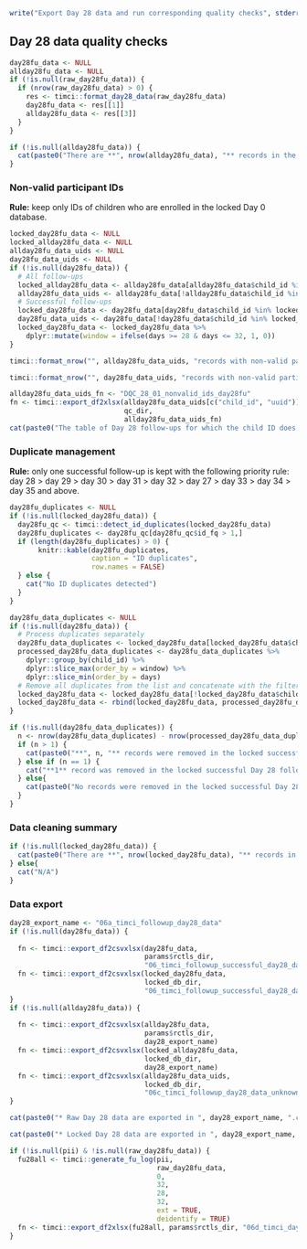 ```r
write("Export Day 28 data and run corresponding quality checks", stderr())
```

\newpage

## Day 28 data quality checks

```r
day28fu_data <- NULL
allday28fu_data <- NULL
if (!is.null(raw_day28fu_data)) {
  if (nrow(raw_day28fu_data) > 0) {
    res <- timci::format_day28_data(raw_day28fu_data)
    day28fu_data <- res[[1]]
    allday28fu_data <- res[[3]]
  }
}
```

```r
if (!is.null(allday28fu_data)) {
  cat(paste0("There are **", nrow(allday28fu_data), "** records in the raw Day 28 follow-up database, among which ", nrow(day28fu_data), " records documenting successful follow-ups."))
}
```

### Non-valid participant IDs

**Rule:** keep only IDs of children who are enrolled in the locked Day 0 database.

```r
locked_day28fu_data <- NULL
locked_allday28fu_data <- NULL
allday28fu_data_uids <- NULL
day28fu_data_uids <- NULL
if (!is.null(day28fu_data)) {
  # All follow-ups
  locked_allday28fu_data <- allday28fu_data[allday28fu_data$child_id %in% locked_day0_data$child_id, ]
  allday28fu_data_uids <- allday28fu_data[!allday28fu_data$child_id %in% locked_day0_data$child_id, ]
  # Successful follow-ups
  locked_day28fu_data <- day28fu_data[day28fu_data$child_id %in% locked_day0_data$child_id, ]
  day28fu_data_uids <- day28fu_data[!day28fu_data$child_id %in% locked_day0_data$child_id, ]
  locked_day28fu_data <- locked_day28fu_data %>% 
    dplyr::mutate(window = ifelse(days >= 28 & days <= 32, 1, 0))
}
```

```r
timci::format_nrow("", allday28fu_data_uids, "records with non-valid participant IDs were detected and removed in the locked Day 28 follow-up database.")
```

```r
timci::format_nrow("", day28fu_data_uids, "records with non-valid participant IDs were detected and removed in the locked successful Day 28 follow-up database.")
```

```r
allday28fu_data_uids_fn <- "DQC_28_01_nonvalid_ids_day28fu"
fn <- timci::export_df2xlsx(allday28fu_data_uids[c("child_id", "uuid")],
                            qc_dir,
                            allday28fu_data_uids_fn)
cat(paste0("The table of Day 28 follow-ups for which the child ID does not correspond to any ID found the locked Day 0 database is exported to **", allday28fu_data_uids_fn, "**"))
```

### Duplicate management

**Rule:** only one successful follow-up is kept with the following priority rule: day 28 > day 29 > day 30 > day 31 > day 32 > day 27 > day 33 > day 34 > day 35 and above.

```r
day28fu_duplicates <- NULL
if (!is.null(locked_day28fu_data)) {
  day28fu_qc <- timci::detect_id_duplicates(locked_day28fu_data)
  day28fu_duplicates <- day28fu_qc[day28fu_qc$id_fq > 1,]
  if (length(day28fu_duplicates) > 0) { 
       knitr::kable(day28fu_duplicates,
                    caption = "ID duplicates",
                    row.names = FALSE)
  } else {
    cat("No ID duplicates detected")
  }
}
```

```r
day28fu_data_duplicates <- NULL
if (!is.null(day28fu_data)) {
  # Process duplicates separately
  day28fu_data_duplicates <- locked_day28fu_data[locked_day28fu_data$child_id %in% day28fu_duplicates$child_id, ]
  processed_day28fu_data_duplicates <- day28fu_data_duplicates %>%
    dplyr::group_by(child_id) %>%
    dplyr::slice_max(order_by = window) %>%
    dplyr::slice_min(order_by = days)
  # Remove all duplicates from the list and concatenate with the filtered list
  locked_day28fu_data <- locked_day28fu_data[!locked_day28fu_data$child_id %in% day28fu_duplicates$child_id, ]
  locked_day28fu_data <- rbind(locked_day28fu_data, processed_day28fu_data_duplicates)
}
```

```r
if (!is.null(day28fu_data_duplicates)) {
  n <- nrow(day28fu_data_duplicates) - nrow(processed_day28fu_data_duplicates)
  if (n > 1) {
    cat(paste0("**", n, "** records were removed in the locked successful Day 28 follow-up database (records duplicated on the same day may be kept - we need to define a rule for this)."))
  } else if (n == 1) {
    cat("**1** record was removed in the locked successful Day 28 follow-up database (records duplicated on the same day may be kept - we need to define a rule for this).")
  } else{
    cat(paste0("No records were removed in the locked successful Day 28 follow-up database."))
  }
}
```

### Data cleaning summary

```r
if (!is.null(locked_day28fu_data)) {
  cat(paste0("There are **", nrow(locked_day28fu_data), "** records in the locked Day 28 follow-up database."))
} else{
  cat("N/A")
}
```

### Data export

```r
day28_export_name <- "06a_timci_followup_day28_data"
if (!is.null(day28fu_data)) {
  
  fn <- timci::export_df2csvxlsx(day28fu_data,
                                 params$rctls_dir,
                                 "06_timci_followup_successful_day28_data")
  fn <- timci::export_df2csvxlsx(locked_day28fu_data,
                                 locked_db_dir,
                                 "06_timci_followup_successful_day28_data")
}
if (!is.null(allday28fu_data)) {
  
  fn <- timci::export_df2csvxlsx(allday28fu_data,
                                 params$rctls_dir,
                                 day28_export_name)
  fn <- timci::export_df2csvxlsx(locked_allday28fu_data,
                                 locked_db_dir,
                                 day28_export_name)
  fn <- timci::export_df2csvxlsx(allday28fu_data_uids,
                                 locked_db_dir,
                                 "06c_timci_followup_day28_data_unknown_ids")
}
```

```r
cat(paste0("* Raw Day 28 data are exported in ", day28_export_name, ".csv/xslx in the ", params$rctls_dir, " folder"))
```

```r
cat(paste0("* Locked Day 28 data are exported in ", day28_export_name, ".csv/xslx in the ", locked_db_dir, " folder"))
```

```r
if (!is.null(pii) & !is.null(raw_day28fu_data)) {
  fu28all <- timci::generate_fu_log(pii,
                                    raw_day28fu_data,
                                    0,
                                    32,
                                    28,
                                    32,
                                    ext = TRUE,
                                    deidentify = TRUE)
  fn <- timci::export_df2xlsx(fu28all, params$rctls_dir, "06d_timci_day28_fu_weekly_log_all")
}
```
